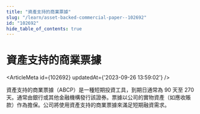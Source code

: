 ```yaml
---
title: "資產支持的商業票據"
slug: "/learn/asset-backed-commercial-paper--102692"
id: "102692"
hide_table_of_contents: true
---
```



# 資產支持的商業票據

<ArticleMeta id={102692} updatedAt={'2023-09-26 13:59:02'} />
<div className='border-solid border-b border-t-0 my-4 border-[var(--ifm-color-gray-300)]' />

資產支持的商業票據（ABCP）是一種短期投資工具，到期日通常為 90 天至 270 天。通常由銀行或其他金融機構發行該證券。票據以公司的實物資產（如應收賬款）作為擔保。公司將使用資產支持的商業票據來滿足短期融資需求。
